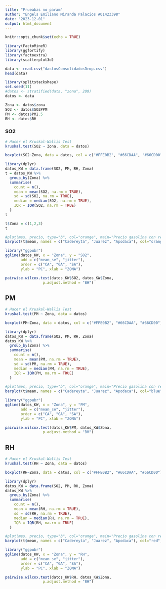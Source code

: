 ```yaml
---
title: "Prueabas no param"
author: "Engels Emiliano Miranda Palacios A01423398"
date: "2023-12-01"
output: html_document
---
```


```r
knitr::opts_chunk$set(echo = TRUE)
```

```r
library(FactoMineR)
library(ggfortify)
library(factoextra)
library(scatterplot3d)
```

```r
data <- read.csv("dastosConsolidadosDrop.csv")
head(data)
```
```r
library(splitstackshape)
set.seed(11)
#datos <- stratified(data, "zona", 200)
datos <- data
```


```r
Zona <- datos$zona
SO2 <- datos$SO2PPM
PM <- datos$PM2.5
RH <- datos$RH
```



### SO2

```r
# Hacer el Kruskal-Wallis Test 
kruskal.test(SO2 ~ Zona, data = datos) 
```
```r
boxplot(SO2~Zona, data = datos, col = c("#FFE0B2", "#66CDAA", "#66CD00"))
```


```r
library(dplyr)
datos_KW = data.frame(SO2, PM, RH, Zona)
t = datos_KW %>%
  group_by(Zona) %>%
  summarise(
    count = n(),
    mean = mean(SO2, na.rm = TRUE),
    sd = sd(SO2, na.rm = TRUE),
    median = median(SO2, na.rm = TRUE),
    IQR = IQR(SO2, na.rm = TRUE)
  )
t
```
```r
t$Zona = c(1,2,3)
t
```

```r

#plot(mes, precio, type="b", col="orange", main="Precio gasolina con respecto al tiempo")
barplot(t$mean, names = c("Cadereyta", "Juarez", "Apodaca"), col="orange", main = "Media de Dióxido de Azufre por ciudad")
```


```r
library("ggpubr")
ggline(datos_KW, x = "Zona", y = "SO2", 
       add = c("mean_se", "jitter"), 
       order = c("CA", "GA", "SA"),
       ylab = "PC", xlab = "ZONA")
```


```r
pairwise.wilcox.test(datos_KW$SO2, datos_KW$Zona,
                 p.adjust.method = "BH")
```

## PM 

```r
# Hacer el Kruskal-Wallis Test 
kruskal.test(PM ~ Zona, data = datos) 
```
```r
boxplot(PM~Zona, data = datos, col = c("#FFE0B2", "#66CDAA", "#66CD00"))
```


```r
library(dplyr)
datos_KW = data.frame(SO2, PM, RH, Zona)
datos_KW %>%
  group_by(Zona) %>%
  summarise(
    count = n(),
    mean = mean(PM, na.rm = TRUE),
    sd = sd(PM, na.rm = TRUE),
    median = median(PM, na.rm = TRUE),
    IQR = IQR(PM, na.rm = TRUE)
  )
```

```r

#plot(mes, precio, type="b", col="orange", main="Precio gasolina con respecto al tiempo")
barplot(t$mean, names = c("Cadereyta", "Juarez", "Apodaca"), col="blue",  main = "Media de Material particulado por ciudad")
```

```r
library("ggpubr")
ggline(datos_KW, x = "Zona", y = "PM", 
       add = c("mean_se", "jitter"), 
       order = c("CA", "GA", "SA"),
       ylab = "PC", xlab = "ZONA")
```


```r
pairwise.wilcox.test(datos_KW$PM, datos_KW$Zona,
                 p.adjust.method = "BH")
```


## RH


```r
# Hacer el Kruskal-Wallis Test 
kruskal.test(RH ~ Zona, data = datos) 
```
```r
boxplot(RH~Zona, data = datos, col = c("#FFE0B2", "#66CDAA", "#66CD00"))
```


```r
library(dplyr)
datos_KW = data.frame(SO2, PM, RH, Zona)
datos_KW %>%
  group_by(Zona) %>%
  summarise(
    count = n(),
    mean = mean(RH, na.rm = TRUE),
    sd = sd(RH, na.rm = TRUE),
    median = median(RH, na.rm = TRUE),
    IQR = IQR(RH, na.rm = TRUE)
  )
```

```r

#plot(mes, precio, type="b", col="orange", main="Precio gasolina con respecto al tiempo")
barplot(t$mean, names = c("Cadereyta", "Juarez", "Apodaca"), col="red",  main = "Media de Humedad Relativa por ciudad")
```


```r
library("ggpubr")
ggline(datos_KW, x = "Zona", y = "RH", 
       add = c("mean_se", "jitter"), 
       order = c("CA", "GA", "SA"),
       ylab = "PC", xlab = "ZONA")
```


```r
pairwise.wilcox.test(datos_KW$RH, datos_KW$Zona,
                 p.adjust.method = "BH")
```
